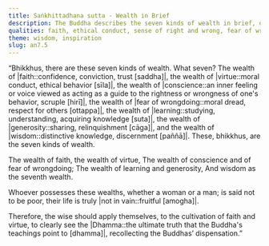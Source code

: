 ```yaml
---
title: Saṅkhittadhana sutta - Wealth in Brief
description: The Buddha describes the seven kinds of wealth in brief, of 1) faith, 2) virtue, 3) conscience, 4) fear of wrongdoing, 5) learning, 6) generosity, and 7) wisdom.
qualities: faith, ethical conduct, sense of right and wrong, fear of wrongdoing, learning, giving, wisdom
theme: wisdom, inspiration
slug: an7.5
---
```


“Bhikkhus, there are these seven kinds of wealth. What seven? The wealth of |faith::confidence, conviction, trust [saddha]|, the wealth of |virtue::moral conduct, ethical behavior [sīla]|, the wealth of |conscience::an inner feeling or voice viewed as acting as a guide to the rightness or wrongness of one's behavior, scruple [hirī]|, the wealth of |fear of wrongdoing::moral dread, respect for others [ottappa]|, the wealth of |learning::studying, understanding, acquiring knowledge [suta]|, the wealth of |generosity::sharing, relinquishment [cāga]|, and the wealth of |wisdom::distinctive knowledge, discernment [paññā]|. These, bhikkhus, are the seven kinds of wealth.

The wealth of faith, the wealth of virtue,
The wealth of conscience and of fear of wrongdoing;
The wealth of learning and generosity,
And wisdom as the seventh wealth.

Whoever possesses these wealths,
whether a woman or a man;
is said not to be poor,
their life is truly |not in vain::fruitful [amogha]|.

Therefore, the wise should apply themselves,
to the cultivation of faith and virtue,
to clearly see the |Dhamma::the ultimate truth that the Buddha's teachings point to [dhamma]|,
recollecting the Buddhas’ dispensation.”